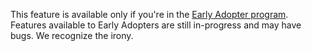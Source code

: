 <Alert>

This feature is available only if you're in the <a href="/organization/early-adopter-features/" target="_blank">Early Adopter program</a>. Features available to Early Adopters are still in-progress and may have bugs. We recognize the irony.

</Alert>
